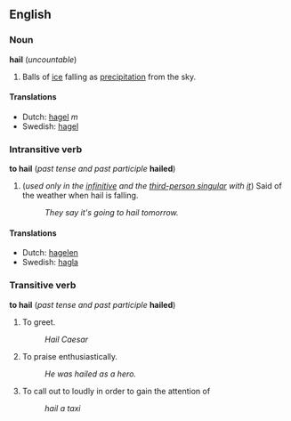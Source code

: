 ==English==
===Noun===
'''hail''' (''uncountable'')

#Balls of [[ice]] falling as [[precipitation]] from the sky.

====Translations====
*Dutch: [[hagel]] ''m''
*Swedish: [[hagel]]

===Intransitive verb===
'''to hail''' (''past tense and past participle'' '''hailed''')
#(''used only in the [[infinitive]] and the [[third-person singular]] with [[it]]'') Said of the weather when hail is falling.
#:''They say it's going to hail tomorrow.''

====Translations====
*Dutch: [[hagelen]]
*Swedish: [[hagla]]

===Transitive verb===
'''to hail''' (''past tense and past participle'' '''hailed''')

#To greet.
#:''Hail Caesar''
#To praise enthusiastically.
#:''He was hailed as a hero.''
#To call out to loudly in order to gain the attention of
#:''hail a taxi''
